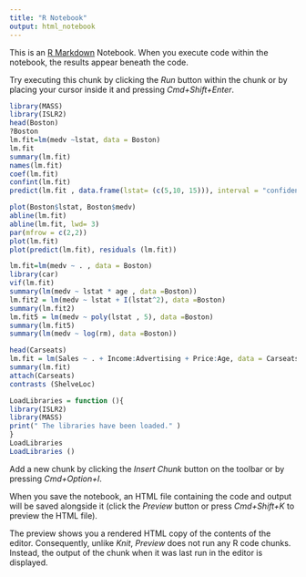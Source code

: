 ```yaml
---
title: "R Notebook"
output: html_notebook
---
```


This is an [R Markdown](http://rmarkdown.rstudio.com) Notebook. When you execute code within the notebook, the results appear beneath the code. 

Try executing this chunk by clicking the *Run* button within the chunk or by placing your cursor inside it and pressing *Cmd+Shift+Enter*. 

```r
library(MASS)
library(ISLR2)
head(Boston)
?Boston
lm.fit=lm(medv ~lstat, data = Boston)
lm.fit
summary(lm.fit)
names(lm.fit)
coef(lm.fit)
confint(lm.fit)
predict(lm.fit , data.frame(lstat= (c(5,10, 15))), interval = "confidence" )
```
```r
plot(Boston$lstat, Boston$medv)
abline(lm.fit)
abline(lm.fit, lwd= 3)
par(mfrow = c(2,2))
plot(lm.fit)
plot(predict(lm.fit), residuals (lm.fit))
```
```r
lm.fit=lm(medv ~ . , data = Boston)
library(car)
vif(lm.fit)
summary(lm(medv ~ lstat * age , data =Boston))
lm.fit2 = lm(medv ~ lstat + I(lstat^2), data =Boston)
summary(lm.fit2)
lm.fit5 = lm(medv ~ poly(lstat , 5), data =Boston)
summary(lm.fit5)
summary(lm(medv ~ log(rm), data =Boston))
```
```r
head(Carseats)
lm.fit = lm(Sales ~ . + Income:Advertising + Price:Age, data = Carseats)
summary(lm.fit)
attach(Carseats)
contrasts (ShelveLoc)
```
```r
LoadLibraries = function (){
library(ISLR2)
library(MASS)
print(" The libraries have been loaded." )
}
LoadLibraries
LoadLibraries ()
```

Add a new chunk by clicking the *Insert Chunk* button on the toolbar or by pressing *Cmd+Option+I*.

When you save the notebook, an HTML file containing the code and output will be saved alongside it (click the *Preview* button or press *Cmd+Shift+K* to preview the HTML file). 

The preview shows you a rendered HTML copy of the contents of the editor. Consequently, unlike *Knit*, *Preview* does not run any R code chunks. Instead, the output of the chunk when it was last run in the editor is displayed.

